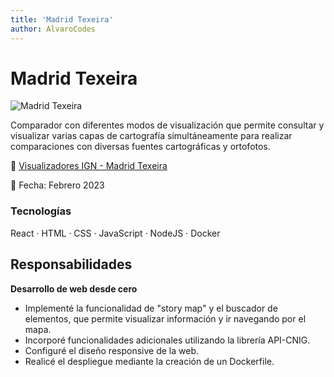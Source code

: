 ```yaml
---
title: 'Madrid Texeira'
author: AlvaroCodes
---
```


# Madrid Texeira

<img
  src="/images/madrid-texeira.webp"
  alt="Madrid Texeira"
  transition:name="Madrid Texeira"
/>

Comparador con diferentes modos de visualización que permite consultar y visualizar varias capas de cartografía simultáneamente para realizar comparaciones con diversas fuentes cartográficas y ortofotos.

🔗 [Visualizadores IGN - Madrid Texeira](https://visualizadores.ign.es/madrid-texeira/)

📅 Fecha: Febrero 2023

### Tecnologías 
React · HTML · CSS · JavaScript · NodeJS · Docker

## Responsabilidades

**Desarrollo de web desde cero** 
- Implementé la funcionalidad de "story map" y el buscador de elementos, que permite visualizar información y ir navegando por el mapa.
- Incorporé funcionalidades adicionales utilizando la librería API-CNIG.
- Configuré el diseño responsive de la web.
- Realicé el despliegue mediante la creación de un Dockerfile.
